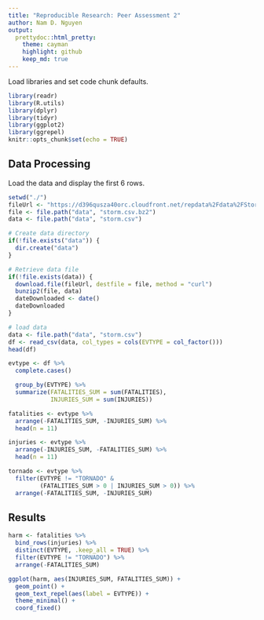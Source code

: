 ```yaml
---
title: "Reproducible Research: Peer Assessment 2"
author: Nam D. Nguyen
output:
  prettydoc::html_pretty:
    theme: cayman
    highlight: github
    keep_md: true
---
```


Load libraries and set code chunk defaults.

```r
library(readr)
library(R.utils)
library(dplyr)
library(tidyr)
library(ggplot2)
library(ggrepel)
knitr::opts_chunk$set(echo = TRUE)
```

## Data Processing

Load the data and display the first 6 rows.

```r
setwd("./")
fileUrl <- "https://d396qusza40orc.cloudfront.net/repdata%2Fdata%2FStormData.csv.bz2"
file <- file.path("data", "storm.csv.bz2")
data <- file.path("data", "storm.csv")

# Create data directory
if(!file.exists("data")) {
  dir.create("data")
}

# Retrieve data file
if(!file.exists(data)) {
  download.file(fileUrl, destfile = file, method = "curl")
  bunzip2(file, data)
  dateDownloaded <- date()
  dateDownloaded
}

# load data
data <- file.path("data", "storm.csv")
df <- read_csv(data, col_types = cols(EVTYPE = col_factor()))
head(df)
```


```r
evtype <- df %>%
  complete.cases()

  group_by(EVTYPE) %>%
  summarize(FATALITIES_SUM = sum(FATALITIES),
            INJURIES_SUM = sum(INJURIES))

fatalities <- evtype %>%
  arrange(-FATALITIES_SUM, -INJURIES_SUM) %>%
  head(n = 11)

injuries <- evtype %>%
  arrange(-INJURIES_SUM, -FATALITIES_SUM) %>%
  head(n = 11)

tornado <- evtype %>%
  filter(EVTYPE != "TORNADO" &
         (FATALITIES_SUM > 0 | INJURIES_SUM > 0)) %>%
  arrange(-FATALITIES_SUM, -INJURIES_SUM)
```

## Results
```r
harm <- fatalities %>%
  bind_rows(injuries) %>%
  distinct(EVTYPE, .keep_all = TRUE) %>%
  filter(EVTYPE != "TORNADO") %>%
  arrange(-FATALITIES_SUM)

ggplot(harm, aes(INJURIES_SUM, FATALITIES_SUM)) +
  geom_point() +
  geom_text_repel(aes(label = EVTYPE)) +
  theme_minimal() +
  coord_fixed()
```
